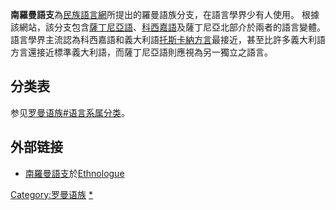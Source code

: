 {{noteTA|G1=地名}}
{{Infobox language family
|name=南羅曼語支
|region=[[薩丁尼亞島|薩丁尼亞島]]、[[科西嘉島|科西嘉島]]
|familycolor=Indo-European
|fam2=[[意大利语族|意大利语族]]
|fam3=[[罗曼语族|罗曼语族]]
|child1=[[科西嘉語|科西嘉語]]
|child2=[[薩丁尼亞語|薩丁尼亞語]]
|glotto=sout3158
|map=Romance-lg-classification-en.png
}}
'''南羅曼語支'''為[[民族語言網|民族語言網]]所提出的羅曼語族分支，在語言學界少有人使用。
根據該網站，該分支包含[[薩丁尼亞語|薩丁尼亞語]]、[[科西嘉語|科西嘉語]]及薩丁尼亞北部介於兩者的語言變體。語言學界主流認為科西嘉語和義大利語[[托斯卡納方言|托斯卡納方言]]最接近，甚至比許多義大利語方言還接近標準義大利語，而薩丁尼亞語則應視為另一獨立之語言。

== 分类表 ==
参见[[罗曼语族#语言系属分类|罗曼语族#语言系属分类]]。

== 外部链接 ==
* [http://www.ethnologue.com/subgroups/southern-11 南羅曼語支]{{Wayback|url=http://www.ethnologue.com/subgroups/southern-11 |date=20140925034835 }}於[[Ethnologue|Ethnologue]]

[[Category:罗曼语族|Category:罗曼语族]]
[[Category:南羅曼语支|*]]